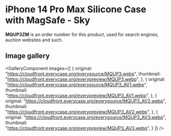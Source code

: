 
# iPhone 14 Pro Max Silicone Case with MagSafe - Sky

<Callout type='info' emoji='👉🏻'>**MQUP3ZM** is an order number for this product, used for search engines, auction websites and such.</Callout>

## Image gallery

<GalleryComponent
    images={[
      {
        original: "https://cloudfront.everycase.org/everysource/MQUP3.webp",
        thumbnail: "https://cloudfront.everycase.org/everypreview/MQUP3.webp",
      },
      {
        original: "https://cloudfront.everycase.org/everysource/MQUP3_AV1.webp",
        thumbnail: "https://cloudfront.everycase.org/everypreview/MQUP3_AV1.webp",
      },
      {
        original: "https://cloudfront.everycase.org/everysource/MQUP3_AV2.webp",
        thumbnail: "https://cloudfront.everycase.org/everypreview/MQUP3_AV2.webp",
      },
      {
        original: "https://cloudfront.everycase.org/everysource/MQUP3_AV3.webp",
        thumbnail: "https://cloudfront.everycase.org/everypreview/MQUP3_AV3.webp",
      }
    ]}
  />
